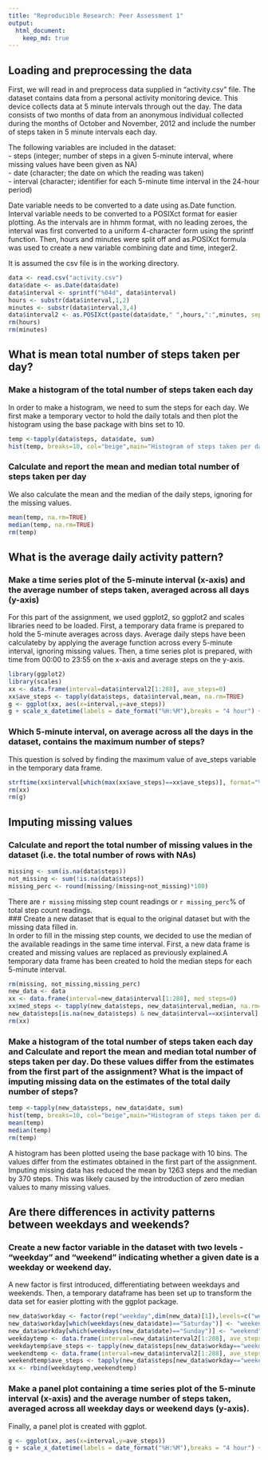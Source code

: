 ```yaml
---
title: "Reproducible Research: Peer Assessment 1"
output: 
  html_document:
    keep_md: true
---
```


## Loading and preprocessing the data  

First, we will read in and preprocess data supplied in "activity.csv" file. The dataset contains data from a personal activity monitoring device. This device collects data at 5 minute intervals through out the day. The data consists of two months of data from an anonymous individual collected during the months of October and November, 2012 and include the number of steps taken in 5 minute intervals each day.

The following variables are included in the dataset:  
- steps (integer; number of steps in a given 5-minute interval, where missing values have been given as NA)  
- date (character; the date on which the reading was taken)  
- interval (character; identifier for each 5-minute time interval in the 24-hour period)  

Date variable needs to be converted to a date using as.Date function.  
Interval variable needs to be converted to a POSIXct format for easier plotting. As the intervals are in hhmm format, with no leading zeroes, the interval was first converted to a uniform 4-character form using the sprintf function. Then, hours and minutes were split off and as.POSIXct formula was used to create a new variable combining date and time, integer2.  

It is assumed the csv file is in the working directory.

```r
data <- read.csv("activity.csv")
data$date <- as.Date(data$date)
data$interval <- sprintf("%04d", data$interval)
hours <- substr(data$interval,1,2)
minutes <- substr(data$interval,3,4)
data$interval2 <- as.POSIXct(paste(data$date," ",hours,":",minutes, sep=""))
rm(hours)
rm(minutes)
```

## What is mean total number of steps taken per day?  
### Make a histogram of the total number of steps taken each day  
In order to make a histogram, we need to sum the steps for each day. We first make a temporary vector to hold the daily totals and then plot the histogram using the base package with bins set to 10.  
```r
temp <-tapply(data$steps, data$date, sum)
hist(temp, breaks=10, col="beige",main="Histogram of steps taken per day", xlab="Number of steps")
```

### Calculate and report the **mean** and **median** total number of steps taken per day  
We also calculate the mean and the median of the daily steps, ignoring for the missing values.  
```r
mean(temp, na.rm=TRUE)
median(temp, na.rm=TRUE)
rm(temp)
```

## What is the average daily activity pattern?
### Make a time series plot of the 5-minute interval (x-axis) and the average number of steps taken, averaged across all days (y-axis)  

For this part of the assignment, we used ggplot2, so ggplot2 and scales libraries need to be loaded. First, a temporary data frame is prepared to hold the 5-minute averages across days. Average daily steps have been calculateby by applying the average function across every 5-minute interval, ignoring missing values. Then, a time series plot is prepared, with time from 00:00 to 23:55 on the x-axis and average steps on the y-axis.  
```r
library(ggplot2)
library(scales)
xx <- data.frame(interval=data$interval2[1:288], ave_steps=0)
xx$ave_steps <- tapply(data$steps, data$interval,mean, na.rm=TRUE)
g <- ggplot(xx, aes(x=interval,y=ave_steps))
g + scale_x_datetime(labels = date_format("%H:%M"),breaks = "4 hour") + geom_line() +labs(title="Average steps taken in every 5-minute interval in the 24h period") + ylab("Average steps")
```

### Which 5-minute interval, on average across all the days in the dataset, contains the maximum number of steps?  

This question is solved by finding the maximum value of ave_steps variable in the temporary data frame.
```r
strftime(xx$interval[which(max(xx$ave_steps)==xx$ave_steps)], format="%H:%M")
rm(xx)
rm(g)
```

## Imputing missing values  
### Calculate and report the total number of missing values in the dataset (i.e. the total number of rows with NAs)  
```r
missing <- sum(is.na(data$steps))
not_missing <- sum(!is.na(data$steps))
missing_perc <- round(missing/(missing+not_missing)*100)
```
There are `r missing` missing step count readings or `r missing_perc`% of total step count readings.  
### Create a new dataset that is equal to the original dataset but with the missing data filled in.  
In order to fill in the missing step counts, we decided to use the median of the available readings in the same time interval. First, a new data frame is created and missing values are replaced as previously explained.A temporary data frame has been created to hold the median steps for each 5-minute interval.  
```r
rm(missing, not_missing,missing_perc)
new_data <- data
xx <- data.frame(interval=new_data$interval[1:288], med_steps=0)
xx$med_steps <- tapply(new_data$steps, new_data$interval,median, na.rm=TRUE)
new_data$steps[is.na(new_data$steps) & new_data$interval==xx$interval] <- xx$med_steps
rm(xx)
```
### Make a histogram of the total number of steps taken each day and Calculate and report the mean and median total number of steps taken per day. Do these values differ from the estimates from the first part of the assignment? What is the impact of imputing missing data on the estimates of the total daily number of steps?  
```r
temp <-tapply(new_data$steps, new_data$date, sum)
hist(temp, breaks=10, col="beige",main="Histogram of steps taken per day, NAs removed", xlab="Number of steps")
mean(temp)
median(temp)
rm(temp)
```
A histogram has been plotted useing the base package with 10 bins. The values differ from the estimates obtained in the first part of the assignment. Imputing missing data has reduced the mean by 1263 steps and the median by 370 steps. This was likely caused by the introduction of zero median values to many missing values.  


## Are there differences in activity patterns between weekdays and weekends?  
### Create a new factor variable in the dataset with two levels - "weekday" and "weekend" indicating whether a given date is a weekday or weekend day.  
A new factor is first introduced, differentiating between weekdays and weekends. Then, a temporary dataframe has been set up to transform the data set for easier plotting with the ggplot package.  
```r
new_data$workday <- factor(rep("weekday",dim(new_data)[1]),levels=c("weekday","weekend"))
new_data$workday[which(weekdays(new_data$date)=="Saturday")] <- "weekend"
new_data$workday[which(weekdays(new_data$date)=="Sunday")] <- "weekend"
weekdaytemp <- data.frame(interval=new_data$interval2[1:288], ave_steps=0,day="weekday")
weekdaytemp$ave_steps <- tapply(new_data$steps[new_data$workday=="weekday"], new_data$interval[new_data$workday=="weekday"],mean, na.rm=TRUE)
weekendtemp <- data.frame(interval=new_data$interval2[1:288], ave_steps=0,day="weekend")
weekendtemp$ave_steps <- tapply(new_data$steps[new_data$workday=="weekend"], new_data$interval[new_data$workday=="weekend"],mean, na.rm=TRUE)
xx <- rbind(weekdaytemp,weekendtemp)
```
### Make a panel plot containing a time series plot of the 5-minute interval (x-axis) and the average number of steps taken, averaged across all weekday days or weekend days (y-axis).  
Finally, a panel plot is created with ggplot.  
```r
g <- ggplot(xx, aes(x=interval,y=ave_steps))
g + scale_x_datetime(labels = date_format("%H:%M"),breaks = "4 hour") + geom_line() + facet_grid(day~.) +labs(title="Average steps taken in every 5-minute interval, weekday vs weekend")+theme(axis.title=element_text(size=12,face="bold"),axis.text=element_text(size=10)) + ylab("Average steps")
```